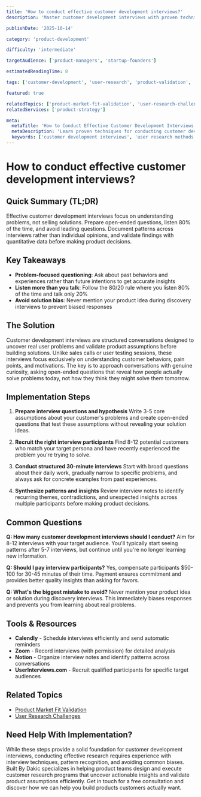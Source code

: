 ```yaml
---
title: 'How to conduct effective customer development interviews?'
description: 'Master customer development interviews with proven techniques for gathering actionable insights and validating product ideas.'

publishDate: '2025-10-14'

category: 'product-development'

difficulty: 'intermediate'

targetAudience: ['product-managers', 'startup-founders']

estimatedReadingTime: 8

tags: ['customer-development', 'user-research', 'product-validation', 'interview-techniques']

featured: true

relatedTopics: ['product-market-fit-validation', 'user-research-challenges']
relatedServices: ['product-strategy']

meta:
  metaTitle: 'How to Conduct Effective Customer Development Interviews - Complete Guide'
  metaDescription: 'Learn proven techniques for conducting customer development interviews that uncover real user needs and validate product ideas effectively.'
  keywords: ['customer development interviews', 'user research methods', 'product validation', 'customer discovery']
---
```


# How to conduct effective customer development interviews?

## Quick Summary (TL;DR)

Effective customer development interviews focus on understanding problems, not selling solutions. Prepare open-ended questions, listen 80% of the time, and avoid leading questions. Document patterns across interviews rather than individual opinions, and validate findings with quantitative data before making product decisions.

## Key Takeaways

- **Problem-focused questioning**: Ask about past behaviors and experiences rather than future intentions to get accurate insights
- **Listen more than you talk**: Follow the 80/20 rule where you listen 80% of the time and talk only 20%
- **Avoid solution bias**: Never mention your product idea during discovery interviews to prevent biased responses

## The Solution

Customer development interviews are structured conversations designed to uncover real user problems and validate product assumptions before building solutions. Unlike sales calls or user testing sessions, these interviews focus exclusively on understanding customer behaviors, pain points, and motivations. The key is to approach conversations with genuine curiosity, asking open-ended questions that reveal how people actually solve problems today, not how they think they might solve them tomorrow.

## Implementation Steps

1. **Prepare interview questions and hypothesis**
   Write 3-5 core assumptions about your customer's problems and create open-ended questions that test these assumptions without revealing your solution ideas.

2. **Recruit the right interview participants**
   Find 8-12 potential customers who match your target persona and have recently experienced the problem you're trying to solve.

3. **Conduct structured 30-minute interviews**
   Start with broad questions about their daily work, gradually narrow to specific problems, and always ask for concrete examples from past experiences.

4. **Synthesize patterns and insights**
   Review interview notes to identify recurring themes, contradictions, and unexpected insights across multiple participants before making product decisions.

## Common Questions

**Q: How many customer development interviews should I conduct?**
Aim for 8-12 interviews with your target audience. You'll typically start seeing patterns after 5-7 interviews, but continue until you're no longer learning new information.

**Q: Should I pay interview participants?**
Yes, compensate participants $50-100 for 30-45 minutes of their time. Payment ensures commitment and provides better quality insights than asking for favors.

**Q: What's the biggest mistake to avoid?**
Never mention your product idea or solution during discovery interviews. This immediately biases responses and prevents you from learning about real problems.

## Tools & Resources

- **Calendly** - Schedule interviews efficiently and send automatic reminders
- **Zoom** - Record interviews (with permission) for detailed analysis
- **Notion** - Organize interview notes and identify patterns across conversations
- **UserInterviews.com** - Recruit qualified participants for specific target audiences

## Related Topics

- [Product Market Fit Validation](/topics/product-market-fit-validation)
- [User Research Challenges](/topics/user-research-challenges)

## Need Help With Implementation?

While these steps provide a solid foundation for customer development interviews, conducting effective research requires experience with interview techniques, pattern recognition, and avoiding common biases. Built By Dakic specializes in helping product teams design and execute customer research programs that uncover actionable insights and validate product assumptions efficiently. Get in touch for a free consultation and discover how we can help you build products customers actually want.
